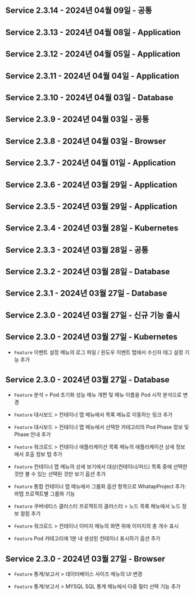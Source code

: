 ## Service 2.3.14​ - 2024년 04월 09일 - 공통​

## Service 2.3.13​ - 2024년 04월 08일 - Application​

## Service 2.3.12​ - 2024년 04월 05일 - Application​

## Service 2.3.11​ - 2024년 04월 04일 - Application​

## Service 2.3.10​ - 2024년 04월 03일 - Database​

## Service 2.3.9​ - 2024년 04월 03일 - 공통​

## Service 2.3.8​ - 2024년 04월 03일 - Browser​

## Service 2.3.7​ - 2024년 04월 01일 - Application​

## Service 2.3.6​ - 2024년 03월 29일 - Application​

## Service 2.3.5​ - 2024년 03월 29일 - Application​

## Service 2.3.4​ - 2024년 03월 28일 - Kubernetes​

## Service 2.3.3​ - 2024년 03월 28일 - 공통​

## Service 2.3.2​ - 2024년 03월 28일 - Database​

## Service 2.3.1​ - 2024년 03월 27일 - Database​

## Service 2.3.0​ - 2024년 03월 27일 - 신규 기능 출시​

## Service 2.3.0​ - 2024년 03월 27일 - Kubernetes​

- <code class="Feature">Feature</code> <span class="uitext">이벤트 설정</span> 메뉴의 <span class="uitext">로그 파일 / 윈도우 이벤트</span> 탭에서 수신자 태그 설정 기능 추가

## Service 2.3.0​ - 2024년 03월 27일 - Database​

- <code class="Feature">Feature</code> <span class="uitext">분석</span> &gt; <span class="uitext">Pod 초기화 성능</span> 메뉴 개편 및 메뉴 이름을 <span class="uitext">Pod 시작 분석</span>으로 변경

- <code class="Feature">Feature</code> <span class="uitext">대시보드</span> &gt; <span class="uitext">컨테이너 맵</span> 메뉴에서 목록 메뉴로 이동하는 링크 추가

- <code class="Feature">Feature</code> <span class="uitext">대시보드</span> &gt; <span class="uitext">컨테이너 맵</span> 메뉴에서 선택한 카테고리의 Pod Phase 정보 및 Phase 안내 추가

- <code class="Feature">Feature</code> <span class="uitext">워크로드</span> &gt; <span class="uitext">컨테이너 애플리케이션 목록</span> 메뉴의 애플리케이션 상세 정보에서 <span class="uitext">호출 정보</span> 탭 추가

- <code class="Feature">Feature</code> <span class="uitext">컨테이너 맵</span> 메뉴의 <span class="uitext">상세 보기</span>에서 대상(컨테이너/파드) 목록 중에 선택한 것만 볼 수 있는 <span class="uitext">선택된 것만 보기</span> 옵션 추가

- <code class="Feature">Feature</code> <span class="uitext">통합 컨테이너 맵</span> 메뉴에서 <span class="uitext">그룹화</span> 옵션 항목으로 <span class="uitext">WhatapProject</span> 추가: 와탭 프로젝트별 그룹화 기능

- <code class="Feature">Feature</code> 쿠버네티스 클러스터 프로젝트의 <span class="uitext">클러스터</span> &gt; <span class="uitext">노드 목록</span> 메뉴에서 노드 정보 컬럼 추가

- <code class="Feature">Feature</code> <span class="uitext">워크로드</span> &gt; <span class="uitext">컨테이너 이미지</span> 메뉴의 화면 위에 이미지의 총 개수 표시

- <code class="Feature">Feature</code> Pod 카테고리에 <span class="uitext">1분 내 생성된 컨테이너 표시하기</span> 옵션 추가

## Service 2.3.0​ - 2024년 03월 27일 - Browser​

- <code class="Feature">Feature</code> <span class="uitext">통계/보고서</span> &gt; <span class="uitext">데이터베이스 사이즈</span> 메뉴의 UI 변경

- <code class="Feature">Feature</code> <span class="uitext">통계/보고서</span> &gt; <span class="uitext">MYSQL SQL 통계</span> 메뉴에서 다중 필터 선택 기능 추가

